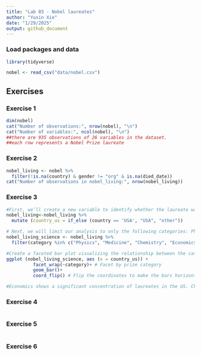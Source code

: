 ```yaml
---
title: "Lab 03 - Nobel laureates"
author: "Yuxin Xie"
date: "1/29/2025"
output: github_document
---
```


### Load packages and data

```r
library(tidyverse) 
```

```r
nobel <- read_csv("data/nobel.csv")
```

## Exercises

### Exercise 1
```r
dim(nobel)
cat("Number of observations:", nrow(nobel), "\n")
cat("Number of variables:", ncol(nobel), "\n")
##there are 935 observations of 26 variables in the dataset.
##each row represents a Nobel Prize laureate 
```

### Exercise 2
```r
nobel_living <- nobel %>%
  filter(!is.na(country) & gender != "org" & is.na(died_date))
cat("Number of observations in nobel_living:", nrow(nobel_living))
```

### Exercise 3

```r
#First, we’ll create a new variable to identify whether the laureate was in the US when they won their prize. 
nobel_living<-nobel_living %>%
  mutate (country_us = if_else (country == 'USA', "USA", "other"))

# Next, we will limit our analysis to only the following categories: Physics, Medicine, Chemistry, and Economics.
nobel_living_science <- nobel_living %>%
  filter(category %in% c("Physics", "Medicine", "Chemistry", "Economics"))
```

```r
#Create a faceted bar plot visualizing the relationship between the category of prize and whether the laureate was in the US when they won the nobel prize.
ggplot (nobel_living_science, aes (x = country_us)) +
          facet_wrap(~category)+ # Facet by prize category
          geom_bar()+
          coord_flip() # Flip the coordinates to make the bars horizontal

#Economics shows a significant concentration of laureates in the US. Chemistry shows a more balanced distribution between laureates in the US and other countries
```
### Exercise 4
```r

```

### Exercise 5

```r

```

### Exercise 6

```r

```
